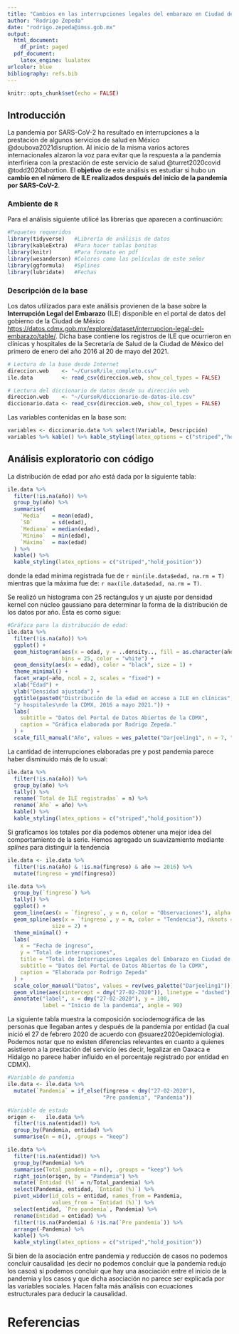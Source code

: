 ```yaml
---
title: "Cambios en las interrupciones legales del embarazo en Ciudad de México a partir de la pandemia de SARS-CoV-2"
author: "Rodrigo Zepeda"
date: "rodrigo.zepeda@imss.gob.mx"
output:
  html_document:
    df_print: paged
  pdf_document: 
    latex_engine: lualatex
urlcolor: blue
bibliography: refs.bib
---
```


```r
knitr::opts_chunk$set(echo = FALSE)
```

## Introducción

La pandemia por SARS-CoV-2 ha resultado en interrupciones a la prestación de algunos servicios de salud en México @doubova2021disruption. Al inicio de la misma varios actores internacionales alzaron la voz para evitar que la respuesta a la pandemia interfiriera con la prestación de este servicio de salud  @turret2020covid @todd2020abortion. El **objetivo** de este análisis es estudiar si hubo un **cambio en el número de ILE realizados después del inicio de la pandemia por SARS-CoV-2**.

### Ambiente de `R` 
Para el análisis siguiente utilicé las librerías que aparecen a continuación:
```r
#Paquetes requeridos
library(tidyverse)   #Librería de análisis de datos
library(kableExtra)  #Para hacer tablas bonitas
library(knitr)       #Para formato en pdf
library(wesanderson) #Colores como las películas de este señor
library(ggformula)   #Splines
library(lubridate)   #Fechas
```

### Descripción de la base

Los datos utilizados para este análisis provienen de la base sobre la **Interrupción Legal del Embarazo** (ILE) disponible en el portal de datos del gobierno de la Ciudad de México [https://datos.cdmx.gob.mx/explore/dataset/interrupcion-legal-del-embarazo/table/](https://datos.cdmx.gob.mx/explore/dataset/interrupcion-legal-del-embarazo/table/). Dicha base contiene los registros de ILE que ocurrieron en clínicas y hospitales de la Secretaría de Salud de la Ciudad de México del primero de enero del año 2016 al 20 de mayo del 2021.  


```r
# Lectura de la base desde Internet
direccion.web    <- "~/CursoR/ile_completo.csv"
ile.data         <- read_csv(direccion.web, show_col_types = FALSE)

# Lectura del diccionario de datos desde su dirección web
direccion.web    <- "~/CursoR/diccionario-de-datos-ile.csv"
diccionario.data <- read_csv(direccion.web, show_col_types = FALSE)
```

Las variables contenidas en la base son:
```r
variables <- diccionario.data %>% select(Variable, Descripción)
variables %>% kable() %>% kable_styling(latex_options = c("striped","hold_position"))
```

## Análisis exploratorio con código 

La distribución de edad por año está dada por la siguiente tabla:

```r
ile.data %>%
  filter(!is.na(año)) %>%
  group_by(año) %>%
  summarise(
    `Media`   = mean(edad),
    `SD`      = sd(edad),
    `Mediana` = median(edad),
    `Mínimo`  = min(edad),
    `Máximo`  = max(edad)
  ) %>%
  kable() %>%
  kable_styling(latex_options = c("striped","hold_position"))
```

donde la edad mínima registrada fue de `r min(ile.data$edad, na.rm = T)` mientras que la máxima fue de: `r max(ile.data$edad, na.rm = T)`. 

Se realizó un histograma con $25$ rectángulos y un ajuste por densidad kernel con núcleo gaussiano para determinar la forma de la distribución de los datos por año. Ésta es como sigue:

```r
#Gráfica para la distribución de edad:
ile.data %>% 
  filter(!is.na(año)) %>% 
  ggplot() +
  geom_histogram(aes(x = edad, y = ..density.., fill = as.character(año)), 
                 bins = 25, color = "white") +
  geom_density(aes(x = edad), color = "black", size = 1) +
  theme_minimal() + 
  facet_wrap(~año, ncol = 2, scales = "fixed") +
  xlab("Edad") +
  ylab("Densidad ajustada") +
  ggtitle(paste0("Distribución de la edad en acceso a ILE en clínicas", 
  "y hospitales\nde la CDMX, 2016 a mayo 2021.")) +
  labs(
    subtitle = "Datos del Portal de Datos Abiertos de la CDMX",
    caption = "Gráfica elaborada por Rodrigo Zepeda."
  ) +
  scale_fill_manual("Año", values = wes_palette("Darjeeling1", n = 7, "continuous")) 
```

La cantidad de interrupciones elaboradas pre y post pandemia parece haber disminuido más de lo usual:

```r
ile.data %>% 
  filter(!is.na(año)) %>% 
  group_by(año) %>%
  tally() %>%
  rename(`Total de ILE registradas` = n) %>%
  rename(`Año` = año) %>%
  kable() %>%
  kable_styling(latex_options = c("striped","hold_position"))
```
Si graficamos los totales por día podemos obtener una mejor idea del comportamiento de la serie. Hemos agregado un suavizamiento mediante _splines_  para distinguir la tendencia

```r
ile.data <- ile.data %>% 
  filter(!is.na(año) & !is.na(fingreso) & año >= 2016) %>% 
  mutate(fingreso = ymd(fingreso)) 

ile.data %>%
  group_by(`fingreso`) %>%
  tally() %>%
  ggplot() +
  geom_line(aes(x = `fingreso`, y = n, color = "Observaciones"), alpha = 0.5) +
  geom_spline(aes(x = `fingreso`, y = n, color = "Tendencia"), nknots = 5, 
              size = 2) +
  theme_minimal() +
  labs(
    x = "Fecha de ingreso",
    y = "Total de interrupciones",
    title = "Total de Interrupciones Legales del Embarazo en Ciudad de México",
    subtitle = "Datos del Portal de Datos Abiertos de la CDMX",
    caption = "Elaborada por Rodrigo Zepeda"
  ) +
  scale_color_manual("Datos", values = rev(wes_palette("Darjeeling1"))) +
  geom_vline(aes(xintercept = dmy("27-02-2020")), linetype = "dashed") +
  annotate("label", x = dmy("27-02-2020"), y = 100, 
           label = "Inicio de la pandemia", angle = 90)
```
La siguiente tabla muestra la composición sociodemográfica de las personas que llegaban antes y después de la pandemia por entidad (la cual inició el 27 de febrero 2020 de acuerdo con @suarez2020epidemiologia). Podemos notar que no existen diferencias relevantes en cuanto a quienes asistieron a la prestación del servicio (es decir, legalizar en Oaxaca e Hidalgo no parece haber influido en el porcentaje registrado por entidad en CDMX). 

```r
#Variable de pandemia
ile.data <- ile.data %>%
  mutate(`Pandemia` = if_else(fingreso < dmy("27-02-2020"), 
                              "Pre pandemia", "Pandemia")) 

#Variable de estado
origen <-   ile.data %>%
  filter(!is.na(entidad)) %>%
  group_by(Pandemia, entidad) %>%
  summarise(n = n(), .groups = "keep") 

ile.data %>%
  filter(!is.na(entidad)) %>%
  group_by(Pandemia) %>%
  summarise(Total_pandemia = n(), .groups = "keep") %>%
  right_join(origen, by = "Pandemia") %>%
  mutate(`Entidad (%)` = n/Total_pandemia) %>%
  select(Pandemia, entidad, `Entidad (%)`) %>%
  pivot_wider(id_cols = entidad, names_from = Pandemia, 
              values_from = `Entidad (%)`) %>%
  select(entidad, `Pre pandemia`, Pandemia) %>%
  rename(Entidad = entidad) %>%
  filter(!is.na(Pandemia) & !is.na(`Pre pandemia`)) %>%
  arrange(-Pandemia) %>%
  kable() %>%
  kable_styling(latex_options = c("striped","hold_position"))

```

Si bien de la asociación entre pandemia y reducción de casos no podemos concluir causalidad (es decir no podemos concluir que la pandemia redujo los casos) sí podemos concluir que hay una asociación entre el inicio de la pandemia y los casos y que dicha asociación no parece ser explicada por las variables sociales. Hacen falta más análisis con ecuaciones estructurales para deducir la causalidad. 

# Referencias
